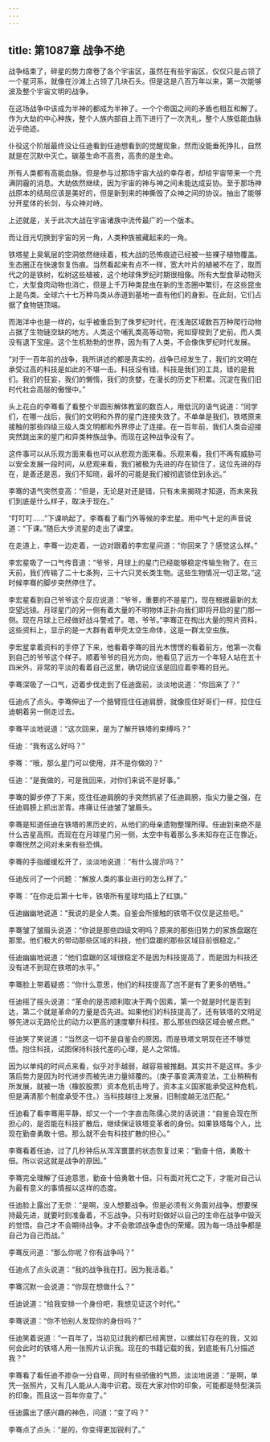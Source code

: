 ```yaml
---
---
---
```

title: 第1087章 战争不绝
---



战争结束了，碎星的势力席卷了各个宇宙区，虽然在有些宇宙区，仅仅只是占领了一个星河系，就像在沙滩上占领了几块石头。但是这是八百万年以来，第一次能够波及整个宇宙文明的战争。

在这场战争中该成为半神的都成为半神了。一个个帝国之间的矛盾也相互和解了。作为大劫的中心种族，整个人族内部自上而下进行了一次洗礼，整个人族低能血脉近乎绝迹。

仆役这个阶层最终没让任迪看到任迪想看到的觉醒现象，然而没能垂死挣扎，自然就是在沉默中灭亡。碳基生命不高贵，高贵的是生命。

所有人类都有高能血脉。但是参与过那场宇宙大战的幸存者，却给宇宙带来一个充满阴霾的消息。大劫依然继续，因为宇宙的神与神之间未能达成妥协。至于那场神战原本的结局应该是美好的，但是新到来的神撕毁了众神之间的协议。抽出了能够分开星体的长剑，与众神对峙。

上述就是，关于此次大战在宇宙诸族中流传最广的一个版本。

而让目光切换到宇宙的另一角，人类种族被藏起来的一角。

铁塔星上臭氧层的空洞依然继续着，核大战的恐怖痕迹已经被一些裸子植物覆盖。生态圈正在快速恢复伤痕。当然看起来有点不一样，宽大叶片的植被不在了，取而代之的是铁树，松树这些植被，这个地球侏罗纪时期很相像。所有大型食草动物灭亡，大型食肉动物也消亡，但是上千万种类昆虫在新的生态圈中繁衍，在这些昆虫上是鸟类。全球六十七万种鸟类从赤道到基地一直有他们的身影。在此刻，它们占据了食物链顶端。

而海洋中也是一样的，似乎被重启到了侏罗纪时代，在浅海区域数百万种爬行动物占据了生物链空缺的地方。人类这个哺乳类高等动物，宛如穿梭到了史前。而人类没有退下宝座。这个生机勃勃的世界，因为有了人类，不会像侏罗纪时代发展。

“对于一百年前的战争，我所讲述的都是真实的，战争已经发生了，我们的文明在承受过高的科技是如此的不堪一击。科技没有错，科技是我们的工具，错的是我们。我们的狂妄，我们的懒惰，我们的贪婪，在漫长的历史下积累。沉淀在我们旧时代社会高层的傲慢中。”

头上花白的李骞看了看整个半圆形解体教室的数百人，用低沉的语气说道：“同学们，在哪一战后，我们的文明和外界的星门连接失效了。不单单是我们，铁塔原来接触的那些四级三级人类文明都和外界停止了连接。在一百年前，我们人类会迎接突然跳出来的星门和异类种族战争。而现在这种战争没有了。

这件事可以从乐观方面来看也可以从悲观方面来看。乐观来看，我们不再有威胁可以安全发展一段时间，从悲观来看，我们被极为先进的存在锁住了，这位先进的存在，是善还是恶，我们不知晓，最坏的可能是我们被彻底锁住到永远。”

李骞的语气突然变高：“但是，无论是对还是错，只有未来揭晓才知道，而未来我们到底是什么样子，取决于现在。”

“叮叮叮……”下课响起了。李骞看了看门外等候的李宏星。用中气十足的声音说道：“下课。”随后大步流星的走出了课堂。

在走道上，李骞一边走着，一边对跟着的李宏星问道：“你回来了？感觉这么样。”

李宏星吸了一口气传音道：“爷爷，月球上的星门已经能够稳定传输生物了。在三天前，我们传输了二十七条狗，三十六只灵长类生物。这些生物情况一切正常。”这时候李骞的脚步突然停住了。

李宏星看到自己爷爷这个反应说道：“爷爷，重要的不是星门，现在根据最新的太空望远镜。月球星门的另一侧有着大量的不明物体正扑向我们即将开启的星门那一侧。现在月球上已经做好战斗警戒了。嗯，爷爷。”李骞正在掏出大量的照片资料，这些资料上，显示的是一大群有着甲壳太空生命体，这是一群太空虫族。

李宏星拿着资料的手停了下来，他看着李骞的目光木愣愣的看着前方，他第一次看到自己的爷爷这个样子。顺着爷爷的目光方向，他看见了远方一个年轻人站在五十四米外，非常的平淡的看着自己这里，确切说应该是回应着李骞的目光。

李骞深吸了一口气，迈着步伐走到了任迪面前，淡淡地说道：“你回来了？”

任迪点了点头。李骞伸出了一个胳臂揽住任迪肩膀，就像揽住好哥们一样，拉住任迪朝着另一侧走过去。

李骞平淡地说道：“这次回来，是为了解开铁塔的束缚吗？”

任迪：“我有这么好吗？”

李骞：“哦，那么星门可以使用，并不是你做的？”

任迪：“是我做的，可是我回来，对你们来说不是好事。”

李骞的脚步停了下来，揽住任迪肩膀的手突然抓紧了任迪肩膀，指尖力量之强，在任迪肩膀上抓出淤青。疼痛让任迪皱了皱眉头。

李骞是知道任迪在铁塔的黑历史的，从他们的母亲遗物整理所得。任迪到来绝不是什么吉星高照。而现在在月球星门另一侧，太空中有着那么多未知存在正在靠近。李骞恍然之间对未来有些恐惧。

李骞的手指缓缓松开了，淡淡地说道：“有什么提示吗？”

任迪反问了一个问题：“解放人类的事业进行的怎么样了。”

李骞：“在你走后第十七年，铁塔所有星球均插上了红旗。”

任迪幽幽地说道：“我说的是全人类。自鉴会所接触的铁塔不仅仅是这些吧。”

李骞皱了皱眉头说道：“你说是那些四级文明吗？原来的那些旧势力的家族盘踞在那里。他们极大的带动那些区域的科技，他们盘踞的那些区域目前很稳定。”

任迪幽幽地说道：“他们盘踞的区域很稳定不是因为科技提高了，而是因为科技还没有进不到现在铁塔的水平。”

李骞脸上带着疑惑：“你什么意思，他们的科技提高了岂不是有了更多的牺牲。”

任迪摇了摇头说道：“革命的是否顺利取决于两个因素，第一个就是时代是否到达，第二个就是革命的力量是否先进。如果他们的科技提高了，还有铁塔的文明足够先进以无路伦比的动力以更高的速度攀升科技。那么那些四级区域会被点燃。”

任迪笑了笑说道：“当然这一切不是自鉴会的原因。而是铁塔文明现在还不够觉悟。抱住科技，试图保持科技代差的心理，是人之常情。

因为以单纯的时间点来看，似乎对手越弱，越容易被推翻。其实并不是这样。多少落后势力是因为时代进步而被先进力量倾覆的。（庚子事变满清变法，工业稍稍有所发展，就被一场（橡胶股票）资本危机击垮了。资本主义国家能承受这种危机，但是满清那个制度承受不住。）当科技越往上发展，旧制度越无法匹配。”

任迪看了看李骞用平静，却又一个一个字直击陈儒心灵的话说道：“自鉴会现在所担心的，是否能在科技扩散后，继续保证铁塔变革者的身份。如果铁塔每个人，比现在勤奋勇敢十倍。那么就不会有科技扩散的担心。”

李骞看着任迪，过了几秒钟后从浑浑噩噩的状态恢复过来：“勤奋十倍，勇敢十倍。所以说这就是战争的原因。”

李骞完全理解了任迪意思，勤奋十倍勇敢十倍，只有面对死亡之下，才能对自己认为最有意义的事情报以这样的态度。

任迪脸上露出了无奈：“是啊，没人想要战争。但是必须有义务面对战争。想要保持最先进，就要时刻准备着，不忘战争。只有时刻做好以自己的生命在战争中毁灭的觉悟。自己才不会期待战争。才不会歌颂战争虚伪的荣耀。因为每一场战争都是自己为自己而战。”

李骞反问道：“那么你呢？你有战争吗？”

任迪点了点头说道：“我的战争我在打。因为我活着。”

李骞沉默一会说道：“你现在想做什么？”

任迪说道：“给我安排一个身份吧，我想见证这个时代。”

李骞说道：“你不怕别人发现你的身份吗？”

任迪笑着说道：“一百年了，当初见过我的都已经离世，以螺丝钉存在的我，又如何会此时的铁塔人用一张照片认识我。现在的书籍记载的我，到底能有几分描述我？”

李骞看了看任迪不掺杂一分自卑，同时有些骄傲的气质，淡淡地说道：“是啊，单凭一张照片，又有几人能从人海中识君。现在大家对你的印象，可能都是特型演员的印象。而且这一百年你变了。”

任迪露出了感兴趣的神色，问道：“变了吗？”

李骞点了点头：“是的，你变得更加锐利了。”
